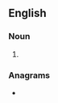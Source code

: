 ==English==

===Noun===
{{head|en|noun plural form}}

# {{plural of|reformist|lang=en}}

===Anagrams===
* {{l|en|firestorms}}